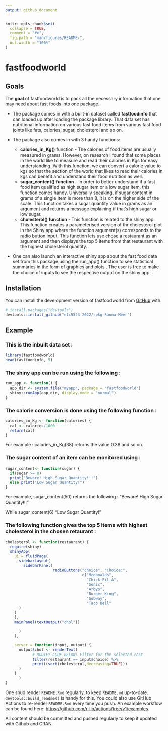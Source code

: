 ```yaml
---
output: github_document
---
```




```r
knitr::opts_chunk$set(
  collapse = TRUE,
  comment = "#>",
  fig.path = "man/figures/README-",
  out.width = "100%"
)
```

# fastfoodworld 

<!-- badges: start -->
<!-- badges: end -->

## Goals

The **goal** of fastfoodworld is to pack all the necessary information that one may need about fast foods into one package. 

* The package comes in with a built-in dataset called **fastfoodinfo** that can loaded up after loading the package library. That data set has nutritional information on various fast food items from various fast food joints like fats, calories, sugar, cholesterol and so on.  

* The package also comes in with 3 handy functions:  
  * **calories_in_Kg()** function - The calories of food items are usually measured in grams. However, on research I found that some places in the world like to measure and read their calories in Kgs for easy understanding. With this function, we can convert a calorie value to kgs so that the section of the world that likes to read their calories in kgs can benefit and understand their food nutrition as well.  
  * **sugar_content() function** - In order to better understand if a fast food item qualified as high sugar item or a low sugar item, this function comes handy. Universally speaking, if sugar content in grams of a single item is more than 8, it is on the higher side of the scale. This function takes  a sugar quantity value in grams as an argument and returns a message explaining if that's high sugar or low sugar.  
  * **cholesterol() function** - This function is related to the shiny app. This function creates a parameterised version of thr cholesterol plot in the Shiny app where the function argument(s) corresponds to the radio button  input. This function lets use chose a restaurant as an argument and then displays the top 5 items from that restaurant with the highest cholesterol quantity.   
* One can also launch an interactive shiny app about the fast food data set from this package using the run_app() function to see statistical summaries in the form of graphics and plots . The user is free to make the choice of inputs to see the respective output on the shiny app.

## Installation

You can install the development version of fastfoodworld from [GitHub](https://github.com/Sanna-Meer) with:

``` r
# install.packages("devtools")
devtools::install_github("etc5523-2022/rpkg-Sanna-Meer")
```

## Example

### This is the inbuilt data set :

```r
library(fastfoodworld)
head(fastfoodinfo, 5)

```

### The shiny app can be run using the following :


```r

run_app <- function() {
  app_dir <- system.file("myapp", package = "fastfoodworld")
  shiny::runApp(app_dir, display.mode = "normal")
}

```


### The calorie conversion is done using the following function : 

```r
calories_in_Kg <- function(calories) {
  cal <- calories/1000
  return(cal)
}
```


For example : calories_in_Kg(38) returns the value 0.38 and so on.


### The sugar content of an item can be monitored using :

```r
sugar_content<- function(sugar) {
  if(sugar >= 8)
  print("Beware! High Sugar Quantity!!!")
  else print("Low Sugar Quantity!")
}
```

For example, sugar_content(50) returns the following :
"Beware! High Sugar Quantity!!!"

While sugar_content(6)
 "Low Sugar Quantity!"


### The following function gives the top 5 items with highest cholesterol in the chosen retaurant :

```r
cholesterol <- function(restaurant) {
  require(shiny)
  shinyApp(
    ui = fluidPage(
      sidebarLayout(
        sidebarPanel(
                     radioButtons("choice", "Choice:",
                                  c("Mcdonalds",
                                    "Chick Fil-A",
                                    "Sonic",
                                    "Arbys",
                                    "Burger King",
                                    "Subway",
                                    "Taco Bell"
      )
    )
    ),
    mainPanel(textOutput("chol"))

      )
    ),

    server = function(input, output) {
      output$chol <- renderText(
            # MODIFY CODE BELOW: Filter for the selected rest
            filter(restaurant == input$choice) %>%
            print((sort(cholesterol,decreasing=TRUE)))
      )
    }
      )
}
```


One shud render `README.Rmd` regularly, to keep `README.md` up-to-date. `devtools::build_readme()` is handy for this. You could also use GitHub Actions to re-render `README.Rmd` every time you push. An example workflow can be found here: <https://github.com/r-lib/actions/tree/v1/examples>.


All content should be committed and pushed regularly to keep it updated with Github and CRAN.
